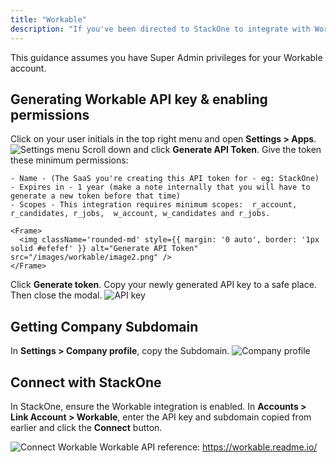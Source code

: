 ```yaml
---
title: "Workable"
description: "If you've been directed to StackOne to integrate with Workable, the following steps will help you understand the process and any necessary actions to configure successful integration."
---
```



<Warning>
  This guidance assumes you have Super Admin privileges for your Workable account.
</Warning>

## Generating Workable API key & enabling permissions

<Steps>
  <Step title="Open Settings">
    Click on your user initials in the top right menu and open <b>Settings > Apps</b>.
    <Frame>
      <img className='rounded-md' style={{ margin: '0 auto', border: '1px solid #efefef' }} alt="Settings menu" src="/images/workable/image1.png" />
    </Frame>
  </Step>

  <Step title="Generate API Token">
    Scroll down and click <b>Generate API Token</b>. Give the token these minimum permissions:

    - Name - (The SaaS you're creating this API token for - eg: StackOne)
    - Expires in - 1 year (make a note internally that you will have to generate a new token before that time)
    - Scopes - This integration requires minimum scopes:  r_account, r_candidates, r_jobs,  w_account, w_candidates and r_jobs. 

    <Frame>
      <img className='rounded-md' style={{ margin: '0 auto', border: '1px solid #efefef' }} alt="Generate API Token" src="/images/workable/image2.png" />
    </Frame>
  </Step>

  <Step title="Generate Token">
    Click <b>Generate token</b>.
  </Step>

  <Step title="Copy API Key">
    Copy your newly generated API key to a safe place. Then close the modal.
    <Frame>
      <img className='rounded-md' style={{ margin: '0 auto', border: '1px solid #efefef' }} alt="API key" src="/images/workable/image3.png" />
    </Frame>
  </Step>
</Steps>

## Getting Company Subdomain

<Steps>
  <Step title="Copy Subdomain">
    In <b>Settings > Company profile</b>, copy the Subdomain.
    <Frame>
      <img className='rounded-md' style={{ margin: '0 auto', border: '1px solid #efefef' }} alt="Company profile" src="/images/workable/image4.png" />
    </Frame>
  </Step>
</Steps>

## Connect with StackOne

In StackOne, ensure the Workable integration is enabled. In <b>Accounts > Link Account > Workable</b>, enter the API key and subdomain copied from earlier and click the <b>Connect</b> button.

<Frame>
  <img className='rounded-md' style={{ margin: '0 auto', border: '1px solid #efefef' }} alt="Connect Workable" src="/images/workable/image5.png" />
</Frame>

<IntegrationFooter />

<Card title="Useful Links" icon="link" href="/content/components/card-group">
  Workable API reference: <a href="https://workable.readme.io/">https://workable.readme.io/</a>
</Card>
